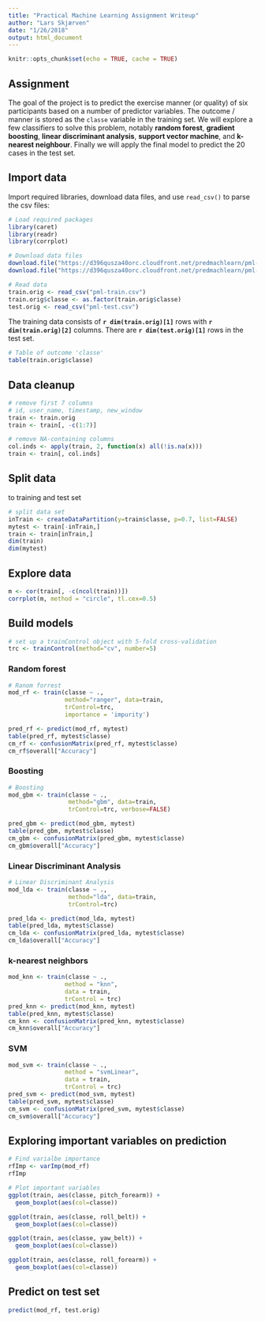 ```yaml
---
title: "Practical Machine Learning Assignment Writeup"
author: "Lars Skjærven"
date: "1/26/2018"
output: html_document
---
```


```r
knitr::opts_chunk$set(echo = TRUE, cache = TRUE)
```

## Assignment

The goal of the project is to predict the exercise manner (or quality) of six participants based on a number of predictor variables. The outcome / manner is stored as the `classe` variable in the training set. We will explore a few classifiers to solve this problem, notably **random forest**, **gradient boosting**, **linear discriminant analysis**, **support vector machine**, and **k-nearest neighbour**. Finally we will apply the final model to predict the 20 cases in the test set. 


## Import data

Import required libraries, download data files, and use `read_csv()` to parse the csv files: 

```r
# Load required packages
library(caret)
library(readr)
library(corrplot)
```


```r
# Download data files
download.file("https://d396qusza40orc.cloudfront.net/predmachlearn/pml-training.csv", "pml-train.csv")
download.file("https://d396qusza40orc.cloudfront.net/predmachlearn/pml-testing.csv", "pml-test.csv")

# Read data
train.orig <- read_csv("pml-train.csv")
train.orig$classe <- as.factor(train.orig$classe)
test.orig <- read_csv("pml-test.csv")
```


The training data consists of **`r dim(train.orig)[1]`** rows with **`r dim(train.orig)[2]`** columns. There are **`r dim(test.orig)[1]`** rows in the test set. 

```r
# Table of outcome 'classe'
table(train.orig$classe)
```


## Data cleanup

```r
# remove first 7 columns 
# id, user_name, timestamp, new_window
train <- train.orig
train <- train[, -c(1:7)]

# remove NA-containing columns
col.inds <- apply(train, 2, function(x) all(!is.na(x)))
train <- train[, col.inds]
```


## Split data 

to training and test set

```r
# split data set 
inTrain <- createDataPartition(y=train$classe, p=0.7, list=FALSE)
mytest <- train[-inTrain,]
train <- train[inTrain,]
dim(train)
dim(mytest)
```

## Explore data

```r
m <- cor(train[, -c(ncol(train))])
corrplot(m, method = "circle", tl.cex=0.5)
```



## Build models

```r
# set up a trainControl object with 5-fold cross-validation
trc <- trainControl(method="cv", number=5)
```

### Random forest

```r
# Ranom forrest
mod_rf <- train(classe ~ ., 
                method="ranger", data=train, 
                trControl=trc, 
                importance = 'impurity')

pred_rf <- predict(mod_rf, mytest)
table(pred_rf, mytest$classe)
cm_rf <- confusionMatrix(pred_rf, mytest$classe)
cm_rf$overall["Accuracy"]
```

### Boosting

```r
# Boosting
mod_gbm <- train(classe ~ .,
                 method="gbm", data=train, 
                 trControl=trc, verbose=FALSE)

pred_gbm <- predict(mod_gbm, mytest)
table(pred_gbm, mytest$classe)
cm_gbm <- confusionMatrix(pred_gbm, mytest$classe)
cm_gbm$overall["Accuracy"]
```


### Linear Discriminant Analysis

```r
# Linear Discriminant Analysis
mod_lda <- train(classe ~ .,
                 method="lda", data=train, 
                 trControl=trc)

pred_lda <- predict(mod_lda, mytest)
table(pred_lda, mytest$classe)
cm_lda <- confusionMatrix(pred_lda, mytest$classe)
cm_lda$overall["Accuracy"]
```


### k-nearest neighbors

```r
mod_knn <- train(classe ~ ., 
                method = "knn",
                data = train, 
                trControl = trc)
pred_knn <- predict(mod_knn, mytest)
table(pred_knn, mytest$classe)
cm_knn <- confusionMatrix(pred_knn, mytest$classe)
cm_knn$overall["Accuracy"]
```

### SVM

```r
mod_svm <- train(classe ~ ., 
                method = "svmLinear",
                data = train, 
                trControl = trc)
pred_svm <- predict(mod_svm, mytest)
table(pred_svm, mytest$classe)
cm_svm <- confusionMatrix(pred_svm, mytest$classe)
cm_svm$overall["Accuracy"]
```



## Exploring important variables on prediction
```r
# Find varialbe importance
rfImp <- varImp(mod_rf)
rfImp
```


```r
# Plot important variables
ggplot(train, aes(classe, pitch_forearm)) +
  geom_boxplot(aes(col=classe)) 

ggplot(train, aes(classe, roll_belt)) +
  geom_boxplot(aes(col=classe)) 

ggplot(train, aes(classe, yaw_belt)) +
  geom_boxplot(aes(col=classe)) 

ggplot(train, aes(classe, roll_forearm)) +
  geom_boxplot(aes(col=classe)) 
```


## Predict on test set

```r
predict(mod_rf, test.orig)
```

